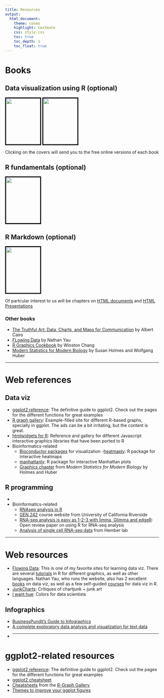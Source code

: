 ```yaml
---
title: Resources
output:
  html_document:
    theme: cosmo
    highlight: textmate
    css: style.css
    toc: true
    toc_depth: 1
    toc_float: true
---
```


# Books

## Data visualization using R (optional)

[<img  style="height:150px; width:112px; border: 3px solid black;" src="../img/wilke.jpg"/>](https://serialmentor.com/dataviz/index.html){target=_blank}
[<img  src="../img/healy.jpg" style="border: 3px solid black;height:150px; width:112px"/>](https://socviz.co/){target=_blank} 

Clicking on the covers will send you to the free online versions of each book

## R fundamentals (optional)

[<img style="height:150px; width:112px; border: 3px solid black" src = "../img/r4ds.png"/>](https://r4ds.had.co.nz/){target=_blank}

## R Markdown (optional)

[
<img src='../img/rmd.png' style="width:112px; height:150px; border:3px solid black" />
](https://bookdown.org/yihui/rmarkdown/){target=_blank}

Of partcular interest to us will be chapters on [HTML
documents](https://bookdown.org/yihui/rmarkdown/html-document.html){target=_blank} and [HTML
Presentations](https://bookdown.org/yihui/rmarkdown/ioslides-presentation.html){target=_blank}


### Other books

- [The Truthful Art: Data, Charts, and Maps for Communication](http://www.thefunctionalart.com/p/the-truthful-art-book.html){target=_blank} by Albert Cairo
- [FLowing Data](https://www.amazon.com/gp/product/0470944889/){target=_blank} by Nathan Yau
- [R Graphics Cookbook](http://www.cookbook-r.com/Graphs/){target=_blank} by Winston Chang
- [Modern Statistics for Modern Biology](http://web.stanford.edu/class/bios221/book/index.html){target=_blank} by Susan Holmes and Wolfgang Huber

-----

# Web references

## Data viz
- [ggplot2 reference](https://ggplot2.tidyverse.org/){target=_blank}: The definitive guide to ggplot2. Check out the pages for the different functions for great examples
- [R graph gallery](https://www.r-graph-gallery.com/): Example-filled site for different R-based graphs, specially in ggplot. The ads can be a bit irritating, but the content is great.
- [htmlwidgets for R](https://www.htmlwidgets.org/): Reference and gallery for different Javascript interactive graphics libraries that have been ported to R
- Bioinformatics-related
  - [Bioconductor packages](http://www.bioconductor.org/packages/release/BiocViews.html#___Visualization){target=_blank} for visualization
  -[heatmaply](https://cran.r-project.org/web/packages/heatmaply/vignettes/heatmaply.html): R package for interactive heatmaps
  - [manhattanly](https://cran.r-project.org/web/packages/manhattanly/): R package for interactive Manhattan plots
  - [Graphics chapter](http://web.stanford.edu/class/bios221/book/Chap-Graphics.html) from _Modern Statistics for Modern Biology_ by Holmes and Huber

## R programming

- 
- Bioinformatics-related
  - [RNAseq analysis in R](http://combine-australia.github.io/RNAseq-R/)
  - [GEN 242](http://girke.bioinformatics.ucr.edu/GEN242/index.html) course website from University of California Riverside
  - [RNA-seq analysis is easy as 1-2-3 with limma, Glimma and edgeR](https://f1000research.com/articles/5-1408/v3): Open review paper on using R for RNA-seq analysis
  - [Analysis of single cell RNA-seq data](https://hemberg-lab.github.io/scRNA.seq.course/index.html) from Hember lab


-----

# Web resources

- [Flowing Data](https://www.flowingdata.com): This is one of my favorite sites for learning data viz. There are several [tutorials](https://flowingdata.com/category/tutorials/) in R for different graphics, as well as other languages. Nathan Yau, who runs the website, also has 2 excellent [books](https://flowingdata.com/books/) on data viz, as well as a few self-guided [courses](https://flowingdata.com/courses/) for data viz in R.
- [JunkCharts](https://junkcharts.typepad.com): Critiques of chartjunk + junk art
- [I want hue](https://medialab.github.io/iwanthue/): Colors for data scientists


## Infographics

- [BusinessPundit’s Guide to Infographics](https://www.businesspundit.com/guide-to-infographics/)
- [A complete exploratory data analysis and visualization for text data](https://towardsdatascience.com/a-complete-exploratory-data-analysis-and-visualization-for-text-data-29fb1b96fb6a)
- 
-----

# ggplot2-related resources {#ggplot}

- [ggplot2 reference](https://ggplot2.tidyverse.org/){target=_blank}: The definitive guide to ggplot2. Check out the pages for the different functions for great examples
- [ggplot2 cheatsheet](https://github.com/rstudio/cheatsheets/raw/master/data-visualization-2.1.pdf){target=_blank}
- [Cheatsheets](https://www.r-graph-gallery.com/cheatsheet/){target=_blank} from the [R-Graph Gallery](https://www.r-graph-gallery.com/){target=_blank}
- [Themes to improve your ggplot figures](https://rfortherestofus.com/2019/08/themes-to-improve-your-ggplot-figures/)
